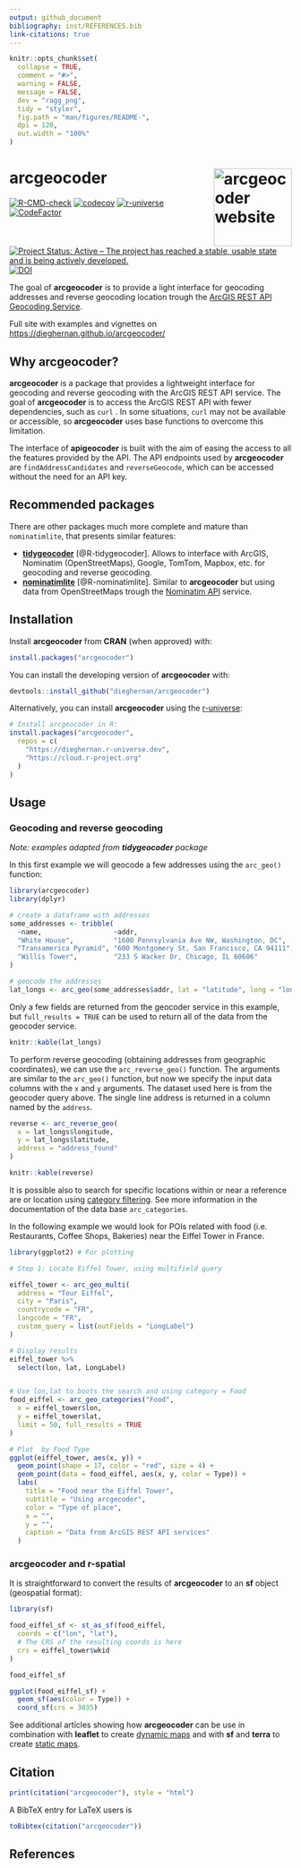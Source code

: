 ```yaml
---
output: github_document
bibliography: inst/REFERENCES.bib
link-citations: true
---
```


<!-- README.md is generated from README.Rmd. Please edit that file -->

```r
knitr::opts_chunk$set(
  collapse = TRUE,
  comment = "#>",
  warning = FALSE,
  message = FALSE,
  dev = "ragg_png",
  tidy = "styler",
  fig.path = "man/figures/README-",
  dpi = 120,
  out.width = "100%"
)
```

# arcgeocoder <a href="https://dieghernan.github.io/arcgeocoder/"><img src="man/figures/logo.png" alt="arcgeocoder website" align="right" height="139"/></a>

<!-- badges: start -->

[![R-CMD-check](https://github.com/dieghernan/arcgeocoder/actions/workflows/check-full.yaml/badge.svg)](https://github.com/dieghernan/arcgeocoder/actions/workflows/check-full.yaml)
[![codecov](https://codecov.io/gh/dieghernan/arcgeocoder/graph/badge.svg)](https://app.codecov.io/gh/dieghernan/arcgeocoder)
[![r-universe](https://dieghernan.r-universe.dev/badges/arcgeocoder)](https://dieghernan.r-universe.dev/arcgeocoder)
[![CodeFactor](https://www.codefactor.io/repository/github/dieghernan/arcgeocoder/badge)](https://www.codefactor.io/repository/github/dieghernan/arcgeocoder)
[![Project Status: Active – The project has reached a stable, usable state and
is being actively
developed.](https://www.repostatus.org/badges/latest/active.svg)](https://www.repostatus.org/#active)
[![DOI](https://img.shields.io/badge/DOI-10.5281/zenodo.10495365-blue)](https://doi.org/10.5281/zenodo.10495365)

<!-- badges: end -->

The goal of **arcgeocoder** is to provide a light interface for geocoding
addresses and reverse geocoding location trough the [ArcGIS REST API Geocoding
Service](https://developers.arcgis.com/rest/geocode/api-reference/overview-world-geocoding-service.htm).

Full site with examples and vignettes on
<https://dieghernan.github.io/arcgeocoder/>

## Why **arcgeocoder**?

**arcgeocoder** is a package that provides a lightweight interface for geocoding
and reverse geocoding with the ArcGIS REST API service. The goal of
**arcgeocoder** is to access the ArcGIS REST API with fewer dependencies, such
as `curl` . In some situations, `curl` may not be available or accessible, so
**arcgeocoder** uses base functions to overcome this limitation.

The interface of **apigeocoder** is built with the aim of easing the access to
all the features provided by the API. The API endpoints used by **arcgeocoder**
are `findAddressCandidates` and `reverseGeocode`, which can be accessed without
the need for an API key.

## Recommended packages

There are other packages much more complete and mature than `nominatimlite`,
that presents similar features:

-   [**tidygeocoder**](https://jessecambon.github.io/tidygeocoder/)
    [@R-tidygeocoder]. Allows to interface with ArcGIS, Nominatim
    (OpenStreetMaps), Google, TomTom, Mapbox, etc. for geocoding and reverse
    geocoding.
-   [**nominatimlite**](https://dieghernan.github.io/nominatimlite/)
    [@R-nominatimlite]. Similar to **arcgeocoder** but using data from
    OpenStreetMaps trough the [Nominatim
    API](https://nominatim.org/release-docs/latest/) service.

## Installation

Install **arcgeocoder** from **CRAN** (when approved) with:

```r
install.packages("arcgeocoder")
```

You can install the developing version of **arcgeocoder** with:

```r
devtools::install_github("dieghernan/arcgeocoder")
```

Alternatively, you can install **arcgeocoder** using the
[r-universe](https://dieghernan.r-universe.dev/arcgeocoder):

```r
# Install arcgeocoder in R:
install.packages("arcgeocoder",
  repos = c(
    "https://dieghernan.r-universe.dev",
    "https://cloud.r-project.org"
  )
)
```

## Usage

### Geocoding and reverse geocoding

*Note: examples adapted from **tidygeocoder** package*

In this first example we will geocode a few addresses using the `arc_geo()`
function:

```r
library(arcgeocoder)
library(dplyr)

# create a dataframe with addresses
some_addresses <- tribble(
  ~name,                  ~addr,
  "White House",          "1600 Pennsylvania Ave NW, Washington, DC",
  "Transamerica Pyramid", "600 Montgomery St, San Francisco, CA 94111",
  "Willis Tower",         "233 S Wacker Dr, Chicago, IL 60606"
)

# geocode the addresses
lat_longs <- arc_geo(some_addresses$addr, lat = "latitude", long = "longitude")
```

Only a few fields are returned from the geocoder service in this example, but
`full_results = TRUE` can be used to return all of the data from the geocoder
service.

```r
knitr::kable(lat_longs)
```

To perform reverse geocoding (obtaining addresses from geographic coordinates),
we can use the `arc_reverse_geo()` function. The arguments are similar to the
`arc_geo()` function, but now we specify the input data columns with the `x` and
`y` arguments. The dataset used here is from the geocoder query above. The
single line address is returned in a column named by the `address`.

```r
reverse <- arc_reverse_geo(
  x = lat_longs$longitude,
  y = lat_longs$latitude,
  address = "address_found"
)
```

```r
knitr::kable(reverse)
```

It is possible also to search for specific locations within or near a reference
are or location using [category
filtering](https://developers.arcgis.com/rest/geocode/api-reference/geocoding-category-filtering.htm).
See more information in the documentation of the data base `arc_categories`.

In the following example we would look for POIs related with food (i.e.
Restaurants, Coffee Shops, Bakeries) near the Eiffel Tower in France.

```r
library(ggplot2) # For plotting

# Step 1: Locate Eiffel Tower, using multifield query

eiffel_tower <- arc_geo_multi(
  address = "Tour Eiffel",
  city = "Paris",
  countrycode = "FR",
  langcode = "FR",
  custom_query = list(outFields = "LongLabel")
)

# Display results
eiffel_tower %>%
  select(lon, lat, LongLabel)


# Use lon,lat to boots the search and using category = Food
food_eiffel <- arc_geo_categories("Food",
  x = eiffel_tower$lon,
  y = eiffel_tower$lat,
  limit = 50, full_results = TRUE
)

# Plot  by Food Type
ggplot(eiffel_tower, aes(x, y)) +
  geom_point(shape = 17, color = "red", size = 4) +
  geom_point(data = food_eiffel, aes(x, y, color = Type)) +
  labs(
    title = "Food near the Eiffel Tower",
    subtitle = "Using arcgecoder",
    color = "Type of place",
    x = "",
    y = "",
    caption = "Data from ArcGIS REST API services"
  )
```

### **arcgeocoder** and **r-spatial**

It is straightforward to convert the results of **arcgeocoder** to an **sf**
object (geospatial format):

```r
library(sf)

food_eiffel_sf <- st_as_sf(food_eiffel,
  coords = c("lon", "lat"),
  # The CRS of the resulting coords is here
  crs = eiffel_tower$wkid
)

food_eiffel_sf

ggplot(food_eiffel_sf) +
  geom_sf(aes(color = Type)) +
  coord_sf(crs = 3035)
```

See additional articles showing how **arcgeocoder** can be use in combination
with **leaflet** to create [dynamic
maps](https://dieghernan.github.io/arcgeocoder/articles/ex_leaflet.html) and
with **sf** and **terra** to create [static
maps](https://dieghernan.github.io/arcgeocoder/articles/ex_static.html).

## Citation

```r
print(citation("arcgeocoder"), style = "html")
```

A BibTeX entry for LaTeX users is

```r
toBibtex(citation("arcgeocoder"))
```

## References
